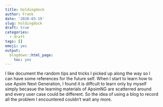 ```yaml
---
title: holdingdock
author: Frank
date: '2020-03-19'
slug: holdingdock
draft: true
categories:
  - draft
tags: []
emoji: yes
output:
  blogdown::html_page:
    toc: yes
---
```




I like document the random tips and tricks I picked up along the way so I can have some references for the future self. When I start to learn how to use Apsim Next Generation, I found it is diffcult to learn only by myself simply becasue the learning materials of ApsimNG are scatterred around and every user case could be different. So the idea of using a blog to record all the problem I encountered couldn't wait any more. 